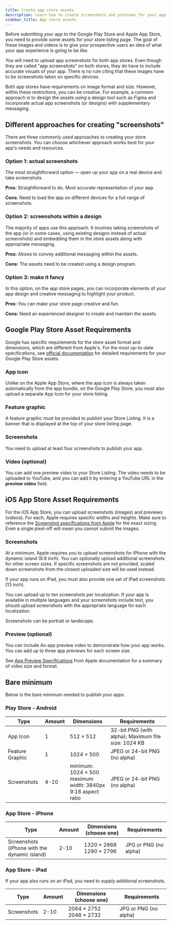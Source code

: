 ```yaml
---
title: Create app store assets
description: Learn how to create screenshots and previews for your app's store pages.
sidebar_title: App store assets
---
```




Before submitting your app to the Google Play Store and Apple App Store, you need to provide some assets for your store listing page. The goal of these images and videos is to give your prospective users an idea of what your app experience is going to be like.

You will need to upload app screenshots for both app stores. Even though they are called "app screenshots" on both stores, they _do_ have to include accurate visuals of your app. There is no rule citing that these images have to be screenshots taken on specific devices.

Both app stores have requirements on image format and size. However, within these restrictions, you can be creative. For example, a common approach is to design the assets using a design tool such as Figma and incorporate actual app screenshots (or designs) with supplementary messaging.

## Different approaches for creating "screenshots"

There are three commonly used approaches to creating your store screenshots. You can choose whichever approach works best for your app's needs and resources.

### Option 1: actual screenshots

The most straightforward option &mdash; open up your app on a real device and take screenshots.

**Pros**: Straightforward to do. Most accurate representation of your app.

**Cons**: Need to load the app on different devices for a full range of screenshots.

<ContentSpotlight
  alt="Screenshots of the Expo Go Apple App Store Listing Page"
  caption="Screenshots of the Expo Go Apple App Store Listing Page."
  src="/static/images/guides/expo-go-screenshots.png"
  className="max-w-[720px]"
/>

### Option 2: screenshots within a design

The majority of apps use this approach. It involves taking screenshots of the app (or in some cases, using existing designs instead of actual screenshots) and embedding them in the store assets along with appropriate messaging.

**Pros:** Allows to convey additional messaging within the assets.

**Cons:** The assets need to be created using a design program.

<ContentSpotlight
  alt="Screenshots of the Brex Apple App Store Listing Page"
  caption="Screenshots of the Brex Apple App Store Listing Page."
  src="/static/images/guides/brex-screenshots.png"
  className="max-w-[720px]"
/>

### Option 3: make it fancy

In this option, on the app store pages, you can incorporate elements of your app design and creative messaging to highlight your product.

**Pros:** You can make your store page creative and fun.

**Cons:** Need an experienced designer to create and maintain the assets.

<ContentSpotlight
  alt="Screenshots of the MS Office Apple Store Listing Page"
  caption="Screenshots of the MS Office Apple Store Listing Page."
  src="/static/images/guides/office-screenshots.png"
  className="max-w-[720px]"
/>

## Google Play Store Asset Requirements

Google has specific requirements for the store asset format and dimensions, which are different from Apple's. For the most up-to-date specifications, see [official documentation](https://support.google.com/googleplay/android-developer/answer/9866151) for detailed requirements for your Google Play Store assets.

<BoxLink
  Icon={FigmaIcon}
  title="Store assets Figma template"
  description="See our template for a summary of the minimum asset requirements."
  href="https://www.figma.com/community/file/1352686667495694112"
/>

### App icon

Unlike on the Apple App Store, where the app icon is always taken automatically from the app bundle, on the Google Play Store, you must also upload a separate App Icon for your store listing.

### Feature graphic

A feature graphic must be provided to publish your Store Listing. It is a banner that is displayed at the top of your store listing page.

### Screenshots

You need to upload at least four screenshots to publish your app.

### Video (optional)

You can add one preview video to your Store Listing. The video needs to be uploaded to YouTube, and you can add it by entering a YouTube URL in the **preview video** field.

## iOS App Store Asset Requirements

For the iOS App Store, you can upload screenshots (images) and previews (videos). For each, Apple requires specific widths and heights. Make sure to reference the [Screenshot specifications from Apple](https://developer.apple.com/help/app-store-connect/reference/screenshot-specifications/) for the exact sizing. Even a single pixel-off will mean you cannot submit the images.

<BoxLink
  Icon={FigmaIcon}
  title="Store assets Figma template"
  description="See our template for a summary of the minimum asset requirements."
  href="https://www.figma.com/community/file/1352686667495694112"
/>

### Screenshots

At a minimum, Apple requires you to upload screenshots for iPhone with the dynamic island (6.9 inch). You can optionally upload additional screenshots for other screen sizes. If specific screenshots are not provided, scaled down screenshots from the closest uploaded size will be used instead.

If your app runs on iPad, you must also provide one set of iPad screenshots (13 inch).

You can upload up to ten screenshots per localization. If your app is available in multiple languages and your screenshots include text, you should upload screenshots with the appropriate language for each localization.

Screenshots can be portrait or landscape.

### Preview (optional)

You can include An app preview video to demonstrate how your app works. You can add up to three app previews for each screen size.

See [App Preview Specifications](https://developer.apple.com/help/app-store-connect/reference/app-preview-specifications/) from Apple documentation for a summary of video size and format.

## Bare minimum

Below is the bare minimum needed to publish your apps.

### Play Store - Android

| Type            | Amount | Dimensions                                                          | Requirements                                        |
| --------------- | ------ | ------------------------------------------------------------------- | --------------------------------------------------- |
| App Icon        | 1      | 512 × 512                                                           | 32-bit PNG (with alpha); Maximum file size: 1024 KB |
| Feature Graphic | 1      | 1024 × 500                                                          | JPEG or 24-bit PNG (no alpha)                       |
| Screenshots     | 4-10   | minimum: 1024 × 500<br/>maximum width: 3840px<br/>9:16 aspect ratio | JPEG or 24-bit PNG (no alpha)                       |

### App Store - iPhone

| Type                                         | Amount | Dimensions (choose one)      | Requirements          |
| -------------------------------------------- | ------ | --------------------------- | --------------------- |
| Screenshots (iPhone with the dynamic island) | 2-10   | 1320 × 2868<br/>1290 × 2796 | JPG or PNG (no alpha) |

### App Store - iPad

If your app also runs on an iPad, you need to supply additional screenshots.

| Type        | Amount | Dimensions (choose one)     | Requirements          |
| ----------- | ------ | --------------------------- | --------------------- |
| Screenshots | 2-10   | 2064 × 2752<br/>2048 × 2732 | JPG or PNG (no alpha) |
